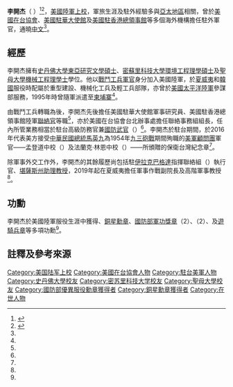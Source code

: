 {{noteTA
|G1=PresidentsUS
|G2=USGov
|G3=People
|G4=USState
|G5=地名
|G6=Country
|1=zh-hant:李開杰; zh-hans:李开杰;
}}
{{Infobox officeholder
|name=李開杰<br>{{lang|en|Gene L. Richards}}
|death_date=
|battles=
|rank=[[File:US-O6_insignia.svg|25px]] [[上校|上校]]
|serviceyears=
|branch={{army|USA|name=美國陸軍}}
|nationality={{flag|United States}}
|education=[[史丹佛大學|史丹佛大學]][[文學碩士|文學碩士]]<br>[[密蘇里科技大學|密蘇里科技大學]][[理學碩士|理學碩士]]<br>[[聖母大學|聖母大學]][[理學士|理學士]]<ref name="APCSS">{{Cite web |script-title=en:Gene Richards Colonel, U.S. Army: Associate Dean for Operations |publisher={{Link-en|亞太安全研究中心|Asia-Pacific Center for Security Studies |Daniel K. Inouye Asia-Pacific Center for Security Studies (DKI APCSS)}} |url=https://apcss.org/about/leadership/richards/ |archiveurl=https://web.archive.org/web/20210121151420/https://apcss.org/about/leadership/richards/ |archivedate=2021-01-21 |access-date=2020-08-30 |dead-url=no }}</ref>
|children=
|death_place=
|birth_place=
|image=Gene L. Richards 李開杰 (105年2月7日 馬英九總統弔唁美軍陣亡將士紀念碑 -Flickr id 24243345404).jpg
|caption=[[美國在台協會|美國在台協會]][[聯絡官|聯絡組組長]]任內的李開杰
|birth_date=
|office=
|successor=
|predecessor=
|term_end=
|term_start=
|president=
|mawards={{Link-en|國防部優異服役勳章|Defense Superior Service Medal}}<br/>[[銅星勳章|銅星勳章]]<br/>[[國防部軍功獎章|國防部軍功獎章]]（2）<br/>{{Link-en|美軍功績獎章|Meritorious Service Medal}}（2）<br/>{{link-en|美軍傘兵徽章|Parachutist Badge (United States)}}<br/>[[美國陸軍遊騎兵|遊騎兵章]]<ref name="APCSS"/>
}}
'''李開杰'''（{{lang-en|Gene L. Richards}}<!--，{{bd|年||||catIdx=Richards}}-->）<ref name=”中央社”>{{cite news |url=https://www.cna.com.tw/news/aipl/201602070106.aspx |title=馬總統金門弔祭美軍 |date=2016-02-07 |publisher=[[中央通訊社|中央通訊社]] |author=黃慧敏 |access-date=2020-08-30 |archive-url=https://web.archive.org/web/20190425000753/https://www.cna.com.tw/news/aipl/201602070106.aspx |archive-date=2019-04-25 |dead-url=no }}</ref><ref name="國務院">{{citation |url=https://2009-2017.state.gov/documents/organization/111812.pdf |archive-url=https://web.archive.org/web/20200827190602/https://2009-2017.state.gov/documents/organization/111812.pdf |archive-date=2020-08-27 |date=2017-01-17 |publisher=[[United_States_Department_of_State|United States Department of State]] |title=Telephone Directory - Key Officers List |page=KO-60 |access-date=2020-08-27 |dead-url=no }}</ref>，[[美國陸軍|美國陸軍]][[上校|上校]]，軍旅生涯及駐外經驗多與[[亞太地區|亞太地區]]相關，曾於[[美國在台協會|美國在台協會]]、[[美國駐華大使館|美國駐華大使館]]及[[美國駐香港總領事館|美國駐香港總領事館]]等多個海外機構擔任駐外軍官，通曉[[中文|中文]]<ref name="APCSS"/>。

==經歷==
{{Multiple image
|align=left
|direction = vertical
|width = 250
|image1 = 
105年2月7日 馬英九總統弔唁美軍陣亡將士紀念碑 - Flicker id 24845235716.jpg
|caption1 =2016年，李開杰（左）代表美方弔唁[[金門|金門]][[九三砲戰|九三砲戰]]美軍陣亡將士，與時任[[中華民國總統|總統]][[馬英九|馬英九]]、[[中華民國國安會|國安會秘書長]][[高華柱|高華柱]]及[[陸軍金門防衛指揮部|金防部指揮官]]郝以知[[中將|中將]]合影
|image2=06.05 總統接見美國前空軍教育暨訓練司令部萊斯退役上將 - Flickr id 48005825071.jpg
|caption2=2019年，李開杰（左二）偕同[[美國空軍|美國空軍]][[小爱德华·赖斯|萊斯]]退役[[上將|上將]]會晤總統[[蔡英文|蔡英文]]、[[國防部參謀本部|參謀總長]][[李喜明|李喜明]]上將等軍政要員
}}

李開杰擁有[[史丹佛大學|史丹佛大學]][[亞洲研究|東亞研究]][[文學碩士|文學碩士]]、[[密蘇里科技大學|密蘇里科技大學]][[環境工程|環境工程]][[理學碩士|理學碩士]]及[[聖母大學|聖母大學]][[機械工程|機械工程]][[理學士|理學士]]學位。他以[[戰鬥工兵|戰鬥工兵]][[軍官|軍官]]身分加入美國陸軍，於[[夏威夷|夏威夷]]和[[韓國|韓國]]服役時配屬於重型建設、機械化工兵及輕工兵部隊，亦曾於[[美國太平洋陸軍|美國太平洋陸軍]]參謀部服務，1995年時曾隨軍派遣至[[柬埔寨|柬埔寨]]<ref name="APCSS"/>。

由戰鬥工兵轉職為{{Link-en|涉外區務官|Foreign Area Officer}}後，李開杰先後擔任美國駐華大使館軍事研究員、美國駐香港總領事館陸軍[[聯絡官|聯絡官]]等職<ref name="APCSS"/>，亦於美國在台協會台北辦事處擔任聯絡事務組組長，任內所管業務相當於駐台高級防務官兼[[國防武官|國防武官]]（{{lang|en|SDO/DATT}}）<ref name="國務院"/>。李開杰於駐台期間，於2016年代表美方接受[[中華民國總統|中華民國總統]][[馬英九|馬英九]]為1954年[[九三砲戰|九三砲戰]]期間殉職的[[美軍顧問團_(中華民國)|美軍顧問團]]軍官——孟登道中校（{{lang|en|Alfred Medendorp}}）及法蘭克·林恩中校（{{lang|en|Frank W. Lynn}}）——所頒贈的保衛台灣紀念章<ref name=”中央社”/>。

除軍事外交工作外，李開杰的其餘履歷尚包括駐[[伊拉克|伊拉克]][[巴格達|巴格達]]指揮聯絡組（{{lang|en|Command Liaison Element}}）執行官、[[堪薩斯州|堪薩斯州]]{{Link-en|萊文沃思堡|Fort Leavenworth}}{{Link-en|美國陸軍大學|U.S. Army University|陸軍大學}}[[助理教授|助理教授]]，2019年起在夏威夷擔任{{Link-en|亞太安全研究中心|Asia-Pacific Center for Security Studies}}軍事作戰副院長及高階軍事教授<ref name="APCSS"/>。

==功勳==

李開杰於美國陸軍服役生涯中獲得{{Link-en|國防部優異服役勳章|Defense Superior Service Medal}}、[[銅星勳章|銅星勳章]]、[[國防部軍功獎章|國防部軍功獎章]]（2）、{{Link-en|美軍功績獎章|Meritorious Service Medal}}（2）、{{link-en|美軍傘兵徽章|Parachutist Badge (United States)}}及[[美國陸軍遊騎兵|遊騎兵章]]等多項功勳<ref name="APCSS"/>。

==註釋及參考來源==

{{reflist|30em}}
{{s-start}}
{{s-mil}}
{{s-before|{{Link-en|羅瑞華 (美國陸軍軍官)|Randy H. Lawrence|羅瑞華}}|{{lang|en|Randy H. Lawrence}}}}
{{s-title|[[美國在台協會|美國在台協會]]<br>台北辦事處聯絡事務組長|2015年－2019年}}
{{s-after|柯明修|{{lang|en|Matthew R. Kent}}}}
{{s-end}}
{{美國在台協會}}

{{Authority control}}
{{DEFAULTSORT:Richards, Gene L.}}
[[Category:美国陆军上校|Category:美国陆军上校]]
[[Category:美國在台協會人物|Category:美國在台協會人物]]
[[Category:駐台美軍人物|Category:駐台美軍人物]]
[[Category:史丹佛大學校友|Category:史丹佛大學校友]]
[[Category:密苏里科技大学校友|Category:密苏里科技大学校友]]
[[Category:聖母大學校友|Category:聖母大學校友]]
[[Category:國防部優異服役勳章獲得者|Category:國防部優異服役勳章獲得者]]
[[Category:銅星勳章獲得者|Category:銅星勳章獲得者]]
[[Category:在世人物|Category:在世人物]]